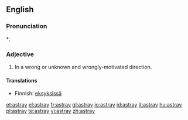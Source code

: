 ==English==

===Pronunciation===
*: {{rhymes|eɪ}}

===Adjective===
{{infl|en|adjective}}

# In a wrong or unknown and wrongly-motivated direction.

====Translations====
* Finnish: [[eksyksissä]]

[[et:astray]]
[[el:astray]]
[[fr:astray]]
[[gl:astray]]
[[io:astray]]
[[id:astray]]
[[it:astray]]
[[hu:astray]]
[[pl:astray]]
[[te:astray]]
[[vi:astray]]
[[zh:astray]]
